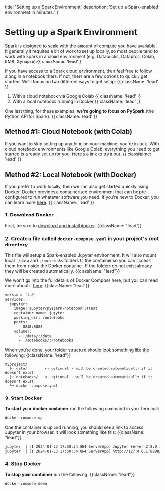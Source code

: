  title: 'Setting up a Spark Environment',
  description:
    'Set up a Spark-enabled environment in minutes.',
}

# Setting up a Spark Environment

Spark is designed to scale with the amount of compute you have available. It generally it requires a bit of work to set up locally, so most people tend to work with Spark in a cloud environment (e.g. Databricks, Dataproc, Colab, EMR, Synapse).{{ className: 'lead' }}


If you have access to a Spark cloud environment, then feel free to follow along in a notebook there. If not, there are a few options to quickly get started. We'll focus on two different ways to get setup: {{ className: 'lead' }}

1. With a cloud notebook via Google Colab {{ className: 'lead' }}
2. With a local notebook running in Docker {{ className: 'lead' }}

One last thing, for these examples, **we're going to focus on PySpark** (the Python API for Spark). {{ className: 'lead' }}

## Method #1: Cloud Notebook (with Colab)

If you want to skip setting up anything on your machine, you're in luck. With cloud notebook environments like Google Colab, everything you need to get started is already set up for you. [Here's a link to try it out](https://colab.research.google.com/drive/1VlhSvlTmcb861k6qhaqi86WI-iJZX9Yg?usp=sharing). {{ className: 'lead' }}

## Method #2: Local Notebook (with Docker)

If you prefer to work locally, then we can also get started quickly using Docker. Docker provides a containerized environment that can be pre-configured to run whatever software you need. If you're new to Docker, you can learn more [here](https://www.docker.com/). {{ className: 'lead' }}

### 1. Download Docker
First, be sure to [download and install docker](https://www.docker.com/get-started). {{className: "lead"}}

### 2. Create a file called `docker-compose.yaml` in your project's root directory

This file will setup a Spark-enabled Jupyter environment. It will also mount local `./data` and `./notebooks` folders to the container so you can access them from inside the Docker container. If the folders do not exist already they will be created automatically. {{className: "lead"}}

We won't go into the full
details of Docker Compose here, but you can read more about it [here](https://docs.docker.com/compose/). {{className: "lead"}}

```dockerfile {{ title: 'docker-compose.yaml' }}
version: '3.8'
services:
  jupyter:
    image: jupyter/pyspark-notebook:latest
    container_name: jupyter
    working_dir: /notebooks
    ports:
      - 8888:8888
    volumes:
      - ./data/:/data
      - ./notebooks/:/notebooks
```

When you're done, your folder structure should look something like the following: {{className: "lead"}}

```text
myproject/
  ├─ data/        <- optional - will be created automatically if it doesn't exist
  ├─ notebooks/   <- optional - will be created automatically if it doesn't exist
  ╰─ docker-compose.yaml
```

### 3. Start Docker

**To start your docker container** run the following command in your terminal:

```bash
docker-compose up
```

One the container is up and running, you should see a link to access Jupyter in your browser. It will look something like this: {{className: "lead"}}

```bash
jupyter  | [I 2024-01-23 17:50:34.864 ServerApp] Jupyter Server 2.8.0 is running at:
jupyter  | [I 2024-01-23 17:50:34.864 ServerApp] http://127.0.0.1:8888/lab?token=xxxxxxxxx
```

### 4. Stop Docker

**To stop your container** run the following: {{className: "lead"}}
```bash
docker-compose down
```
